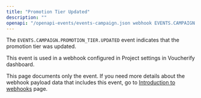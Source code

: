 ```yaml
---
title: "Promotion Tier Updated"
description: ""
openapi: "/openapi-events/events-campaign.json webhook EVENTS.CAMPAIGN.PROMOTION_TIER.UPDATED"
---
```


The `EVENTS.CAMPAIGN.PROMOTION_TIER.UPDATED` event indicates that the promotion tier was updated.

This event is used in a webhook configured in Project settings in Voucherify dashboard.

<Note>This page documents only the event. If you need more details about the webhook payload data that includes this event, go to [Introduction to webhooks](/api-reference/introduction-to-webhooks "Introduction to webhooks v2024-01-01") page.</Note>